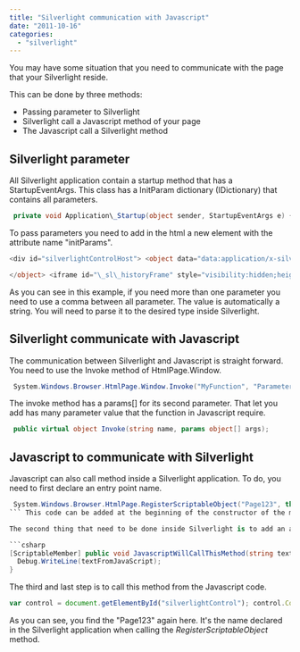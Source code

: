 ```yaml
---
title: "Silverlight communication with Javascript"
date: "2011-10-16"
categories: 
  - "silverlight"
---
```


You may have some situation that you need to communicate with the page that your Silverlight reside.

This can be done by three methods:

- Passing parameter to Silverlight
- Silverlight call a Javascript method of your page
- The Javascript call a Silverlight method

## Silverlight parameter

All Silverlight application contain a startup method that has a StartupEventArgs. This class has a InitParam dictionary (IDictionary) that contains all parameters.


```csharp
 private void Application\_Startup(object sender, StartupEventArgs e) { if (e.InitParams.ContainsKey("debug")) { Debug.WriteLine(e.InitParams["debug"]); } } 
```

To pass parameters you need to add in the html a new element with the attribute name "initParams".

```csharp
<div id="silverlightControlHost"> <object data="data:application/x-silverlight-2," type="application/x-silverlight-2" width="100%" height="100%"> <param name="source" value="ClientBin/MyProject.xap"/> <param name="onError" value="onSilverlightError" /> <param name="background" value="white" /> <param name="minRuntimeVersion" value="4.0.50826.0" /> <param name="autoUpgrade" value="true" /> <a href="http://go.microsoft.com/fwlink/?LinkID=149156&v=4.0.50826.0" style="text-decoration:none"> <img src="http://go.microsoft.com/fwlink/?LinkId=161376" alt="Get Microsoft Silverlight" style="border-style:none"/> </a> <param name="initParams" value="debug=false, secondParameter=2 " />

</object> <iframe id="\_sl\_historyFrame" style="visibility:hidden;height:0px;width:0px;border:0px"></iframe> </div> 
```

As you can see in this example, if you need more than one parameter you need to use a comma between all parameter. The value is automatically a string. You will need to parse it to the desired type inside Silverlight.

## Silverlight communicate with Javascript

The communication between Silverlight and Javascript is straight forward. You need to use the Invoke method of HtmlPage.Window.


```csharp
 System.Windows.Browser.HtmlPage.Window.Invoke("MyFunction", "Parameter1"); System.Windows.Browser.HtmlPage.Window.Invoke("MyFunction", "Parameter1", "Parameter2"); 
```

The invoke method has a params[] for its second parameter. That let you add has many parameter value that the function in Javascript require. 
```csharp
 public virtual object Invoke(string name, params object[] args); 
```

## Javascript to communicate with Silverlight

Javascript can also call method inside a Silverlight application. To do, you need to first declare an entry point name.


```csharp
 System.Windows.Browser.HtmlPage.RegisterScriptableObject("Page123", this); 
``` This code can be added at the beginning of the constructor of the method that will be called. It specifies a unique identifier that will be used in the Javascript.

The second thing that need to be done inside Silverlight is to add an attribute to the method that you want to expose to the external.

```csharp
[ScriptableMember] public void JavascriptWillCallThisMethod(string textFromJavaScript) { 
  Debug.WriteLine(textFromJavaScript); 
} 
```

The third and last step is to call this method from the Javascript code.

```typescript
var control = document.getElementById("silverlightControl"); control.Content.Page123.JavascriptWillCallThisMethod("Hello from Javascript!"); 
``` 


As you can see, you find the "Page123" again here. It's the name declared in the Silverlight application when calling the _RegisterScriptableObject_ method.
